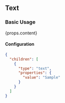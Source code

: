 
## Text

### Basic Usage

<Text>{props.content}</Text>

#### Configuration

```json
{
  "children": [
    {
      "type": "text",
      "properties": {
        "value": "Sample"
      }
    }
  ]
}
```
